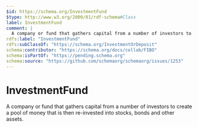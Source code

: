 ```yaml
---
$id: https://schema.org/InvestmentFund
$type: http://www.w3.org/2000/01/rdf-schema#Class
label: InvestmentFund
comment: |
  A company or fund that gathers capital from a number of investors to create a pool of money that is then re-invested into stocks, bonds and other assets.
rdfs:label: "InvestmentFund"
rdfs:subClassOf: "https://schema.org/InvestmentOrDeposit"
schema:contributor: "https://schema.org/docs/collab/FIBO"
schema:isPartOf: "https://pending.schema.org"
schema:source: "https://github.com/schemaorg/schemaorg/issues/1253"
---
```


# InvestmentFund

A company or fund that gathers capital from a number of investors to create a pool of money that is then re-invested into stocks, bonds and other assets.

